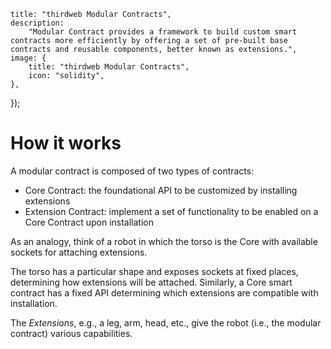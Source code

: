 
	title: "thirdweb Modular Contracts",
	description:
		"Modular Contract provides a framework to build custom smart contracts more efficiently by offering a set of pre-built base contracts and reusable components, better known as extensions.",
	image: {
		title: "thirdweb Modular Contracts",
		icon: "solidity",
	},
});

# How it works

A modular contract is composed of two types of contracts:

- Core Contract: the foundational API to be customized by installing extensions
- Extension Contract: implement a set of functionality to be enabled on a Core Contract upon installation

As an analogy, think of a robot in which the torso is the Core with available sockets for attaching extensions.

<DocImage src={transformer} />

The torso has a particular shape and exposes sockets at fixed places, determining how extensions will be attached. Similarly, a Core smart contract has a fixed API determining which extensions are compatible with installation.

The *Extensions*, e.g., a leg, arm, head, etc., give the robot (i.e., the modular contract) various capabilities.
